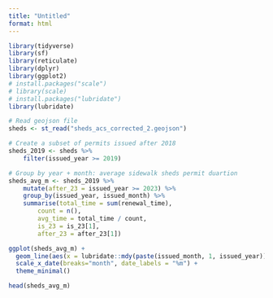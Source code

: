 ```yaml
---
title: "Untitled"
format: html
---
```


```r
library(tidyverse)
library(sf)
library(reticulate)
library(dplyr)
library(ggplot2)
# install.packages("scale")
# library(scale)
# install.packages("lubridate")
library(lubridate)
```

```r
# Read geojson file
sheds <- st_read("sheds_acs_corrected_2.geojson")

# Create a subset of permits issued after 2018
sheds_2019 <- sheds %>% 
    filter(issued_year >= 2019)

# Group by year + month: average sidewalk sheds permit duartion
sheds_avg_m <- sheds_2019 %>%
    mutate(after_23 = issued_year >= 2023) %>%
    group_by(issued_year, issued_month) %>%
    summarise(total_time = sum(renewal_time),
        count = n(),
        avg_time = total_time / count,
        is_23 = is_23[1],
        after_23 = after_23[1])
```


```r
ggplot(sheds_avg_m) + 
  geom_line(aes(x = lubridate::mdy(paste(issued_month, 1, issued_year)), y = avg_time, color = after_23)) + 
  scale_x_date(breaks="month", date_labels = "%m") +
  theme_minimal()

```


```r
head(sheds_avg_m)
```